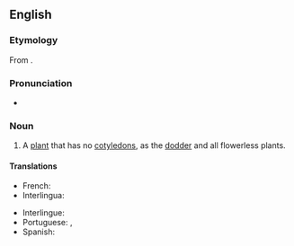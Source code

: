 ==English==

===Etymology===
From {{prefix|en|a|cotyledon|t1=not|t2=cup-shaped}}.

===Pronunciation===
* {{a|US}} {{IPA|en|/ˈeɪ.kɔt.l̩.iːdˌn̩/}}

===Noun===
{{en-noun}}

# {{lb|en|botany}} A [[plant]] that has no [[cotyledon]]s, as the [[dodder]] and all flowerless plants.

====Translations====
{{trans-top|plant that has no cotyledons}}
* French: {{t+|fr|acotylédone|f}}
* Interlingua: {{t|ia|acotyledon}}
{{trans-mid}}
* Interlingue: {{t|ie|acotiledon}}
* Portuguese: {{t|pt|acotiledónea|f}} {{qualifier|Portugal}}, {{t|pt|acotiledônea|f}} {{qualifier|Brazil}}
* Spanish: {{t+|es|acotiledón|m}}
{{trans-bottom}}